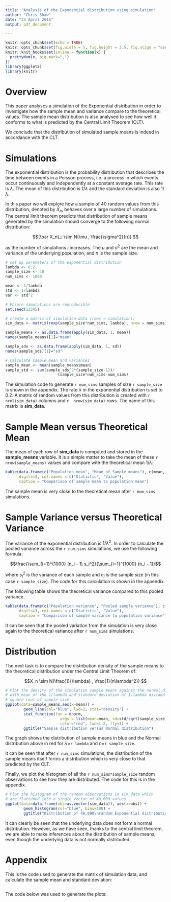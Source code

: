 ```yaml
---
title: "Analysis of the Exponential distribution using simulation"
author: "Chris Shaw"
date: "23 April 2016"
output: pdf_document

---
```


```r
knitr::opts_chunk$set(echo = TRUE)
knitr::opts_chunk$set(fig.width = 5, fig.height = 3.5, fig.align = "center")
knitr::knit_hooks$set(inline = function(x) {
  prettyNum(x, big.mark=",")
})
library(ggplot2)
library(knitr)
```

# Overview

This paper analyses a simulation of the Exponential distribution in order to investigate how the sample mean and variance compare to the theoretical values.  The sample mean distribution is also analysed to see how well it conforms to what is predicted  by the Central Limit Theorem (CLT).

We conclude that the distribution of simulated sample means is indeed in accordance with the CLT.

# Simulations

The exponential distribution is the probability distribution that describes the time between events in a Poisson process, i.e. a process in which events occur continuously and independently at a constant average rate.  This rate is $\lambda$.  The mean of this distribution is $1/\lambda$ and the standard deviation is also $1/\lambda$.

In this paper we will explore how a sample of 40 random values from this distribution, denoted by $\bar X_n$, behaves over a large number of simulations.  The central limit theorem predicts that distribution of sample means generated by the simulation should converge to the following normal distribution:
 
$$(\bar X_n)_i \sim N(\mu , \frac{\sigma^2}{n}) $$

as the number of simulations $i$ increases. The $\mu$ and $\sigma^2$ are the mean and variance of the underlying population, and $n$ is the sample size.

```r
# set up parameters of the exponential distribution
lambda <- 0.2
sample_size <- 40
num_sims <- 1000

mean <- 1/lambda
std <- 1/lambda
var <- std^2

# Ensure simulations are reproducible
set.seed(12345)

# create a matrix of simulation data (rows = simulations)
sim_data <- matrix(rexp(sample_size*num_sims, lambda), nrow = num_sims)

sample_means <- as.data.frame(apply(sim_data, 1, mean))
names(sample_means)[1]="mean"

sample_sds <- as.data.frame(apply(sim_data, 1, sd))
names(sample_sds)[1]="sd"

# Calculate sample mean and variances 
sample_mean <- mean(sample_means$mean)
sample_std <- sum(sample_sds^2*(sample_size-1))/
                       (sample_size*num_sims-num_sims)
```

The simulation code to generate `r num_sims` samples of size `r sample_size` is shown in the appendix. The rate $\lambda$ in the exponential distribution is set to 0.2. A matrix of random values from this distribution is created with `r ncol(sim_data)` columns and `r 
nrow(sim_data)` rows.  The name of this matrix is  **sim_data**.

# Sample Mean versus Theoretical Mean

The mean of each row of **sim_data** is computed and stored in the **sample_means** variable.  It is a simple matter to take the mean of these `r nrow(sample_means)` values and compare with the theoretical mean $1/\lambda$:

```r
kable(data.frame(c("Population mean", "Mean of Sample means"), c(mean, sample_mean)),
      digits=3, col.names = c("Statistic", "Value"),
      caption = "Comparison of sample mean to population mean")
```

The sample mean is very close to the theoretical mean after `r num_sims` simulations.

# Sample Variance versus Theoretical Variance

The variance of the exponential distribution is $1/\lambda^2$.  In order to calculate the pooled variance across the `r num_sims` simulations, we use the following formula:

$$\frac{\sum_{i=1}^{1000} (n_i - 1) s_i^2}{\sum_{i=1}^{1000} (n_i - 1)}$$

where $s_i^2$ is the variance of each sample and $n_i$ is the sample size (in this case `r sample_size`).  The code for this calculation is shown in the appendix.

The following table shows the theoretical variance compared to this pooled variance.
```r
kable(data.frame(c("Population variance", "Pooled sample variance"), c(var, sample_std)),
      digits=3, col.names = c("Statistic", "Value"),
      caption = "Comparison of sample variance to population variance")
```

It can be seen that the pooled variation from the simulation is very close again to the theoretical variance after `r num_sims` simulations.

# Distribution

The next task is to compare the distribution density of the sample means to the theoretical distribution under the Central Limit Theorem of:

$$X_n \sim N(\frac{1}{\lambda} , \frac{1}{n\lambda^2}) $$

```r
# Plot the density of the simulation sample means against the normal distribution
# with mean of the 1/lambda and standard deviation of 1/lambda divided by 
# square root of sample size
ggplot(data=sample_means,aes(x=mean)) +
        geom_line(col="blue", lwd=2, stat="density") +
        stat_function(fun = dnorm, 
                        args = list(mean=mean, sd=std/sqrt(sample_size)), 
                        color="red", lwd=1.2, lty=1) +
        ggtitle("Sample distribution versus Normal distribution")
```

The graph shows the distribution of sample means in blue and the Normal distribution above in red for $\lambda$=`r lambda` and $n$=`r sample_size`.

It can be seen that after `r num_sims` simulations, the distribution of the sample means itself forms a distribution which is very close to that predicted by the CLT.

Finally, we plot the histogram of all the `r num_sims*sample_size` random observations to see how they are distributed.  The code for this is in the appendix.
```r
# Plot the histogram of the random observations in sim_data which
# are flattened into a single vector of 40,000 values.
ggplot(data=data.frame(obs=as.vector(sim_data)), aes(x=obs)) +
        geom_histogram(col="blue", bins=100) +
        ggtitle("Distribution of 40,000\nrandom Exponential distribution samples")
```
It can clearly be seen that the underlying data does not form a normal distribution.  However, as we have seen, thanks to the central limit theorem, we are able to make inferences about the distribution of sample means, even though the underlying data is not normally distributed.


\clearpage
\appendix
\pagenumbering{roman}

# Appendix

This is the code used to generate the matrix of simulation data, and calculate the sample mean and standard deviation:

```r
```

The code below was used to generate the plots:

```r
```

```r
```
